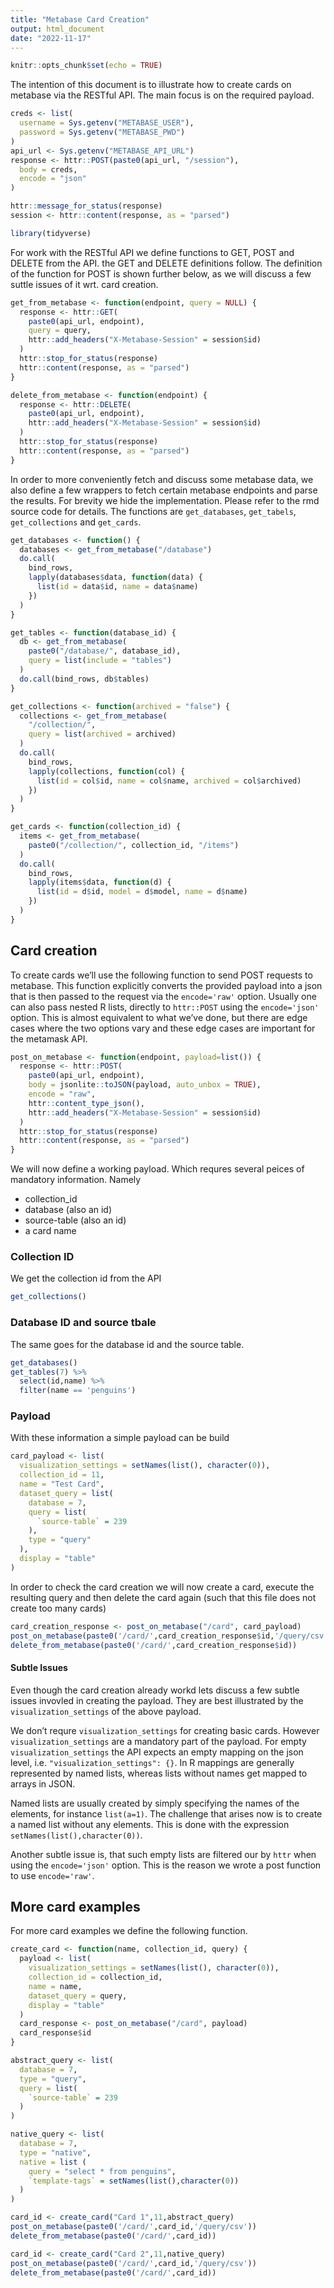```yaml
---
title: "Metabase Card Creation"
output: html_document
date: "2022-11-17"
---
```


```r
knitr::opts_chunk$set(echo = TRUE)
```

The intention of this document is to illustrate how to create cards on metabase
via the RESTful API. The main focus is on the required payload. 

```r
creds <- list(
  username = Sys.getenv("METABASE_USER"),
  password = Sys.getenv("METABASE_PWD")
)
api_url <- Sys.getenv("METABASE_API_URL")
response <- httr::POST(paste0(api_url, "/session"),
  body = creds,
  encode = "json"
)

httr::message_for_status(response)
session <- httr::content(response, as = "parsed")
```

```r
library(tidyverse)
```


For work with the RESTful API we define functions to GET, POST and DELETE
from the API. the GET and DELETE definitions follow. The definition of the
function for POST is shown further below, as we will discuss a few suttle
issues of it wrt. card creation.

```r
get_from_metabase <- function(endpoint, query = NULL) {
  response <- httr::GET(
    paste0(api_url, endpoint),
    query = query,
    httr::add_headers("X-Metabase-Session" = session$id)
  )
  httr::stop_for_status(response)
  httr::content(response, as = "parsed")
}

```
```r
delete_from_metabase <- function(endpoint) {
  response <- httr::DELETE(
    paste0(api_url, endpoint),
    httr::add_headers("X-Metabase-Session" = session$id)
  )
  httr::stop_for_status(response)
  httr::content(response, as = "parsed")
}
```

In order to more conveniently fetch and discuss some metabase data, we also
define a few wrappers to fetch certain metabase endpoints and parse the results.
For brevity we hide the implementation. Please refer to the rmd source code
for details. The functions are `get_databases`, `get_tabels`, `get_collections`
and `get_cards`.
```r
get_databases <- function() {
  databases <- get_from_metabase("/database")
  do.call(
    bind_rows,
    lapply(databases$data, function(data) {
      list(id = data$id, name = data$name)
    })
  )
}

get_tables <- function(database_id) {
  db <- get_from_metabase(
    paste0("/database/", database_id),
    query = list(include = "tables")
  )
  do.call(bind_rows, db$tables)
}

get_collections <- function(archived = "false") {
  collections <- get_from_metabase(
    "/collection/",
    query = list(archived = archived)
  )
  do.call(
    bind_rows,
    lapply(collections, function(col) {
      list(id = col$id, name = col$name, archived = col$archived)
    })
  )
}

get_cards <- function(collection_id) {
  items <- get_from_metabase(
    paste0("/collection/", collection_id, "/items")
  )
  do.call(
    bind_rows,
    lapply(items$data, function(d) {
      list(id = d$id, model = d$model, name = d$name)
    })
  )
}
```

## Card creation

To create cards we'll use the following function to send POST requests to
metabase. This function explicitly converts the provided payload into
a json that is then passed to the request via the `encode='raw'` option.
Usually one can also pass nested R lists, directly to `httr::POST` using the
`encode='json'` option. This is almost equivalent to what we've done, but there
are edge cases where the two options vary and these edge cases are important
for the metamask API.

```r
post_on_metabase <- function(endpoint, payload=list()) {
  response <- httr::POST(
    paste0(api_url, endpoint),
    body = jsonlite::toJSON(payload, auto_unbox = TRUE),
    encode = "raw",
    httr::content_type_json(),
    httr::add_headers("X-Metabase-Session" = session$id)
  )
  httr::stop_for_status(response)
  httr::content(response, as = "parsed")
}
```

We will now define a working payload. Which requres several peices of mandatory information. Namely

- collection_id
- database (also an id)
- source-table (also an id) 
- a card name

### Collection ID
We get the collection id from the API
```r
get_collections()
```
### Database ID and source tbale

The same goes for the database id and the source table.

```r
get_databases()
get_tables(7) %>%
  select(id,name) %>%
  filter(name == 'penguins')
```

### Payload
With these information a simple payload can be build

```r
card_payload <- list(
  visualization_settings = setNames(list(), character(0)),
  collection_id = 11,
  name = "Test Card",
  dataset_query = list(
    database = 7,
    query = list(
      `source-table` = 239
    ),
    type = "query"
  ),
  display = "table"
)
```

In order to check the card creation we will now create a card, execute the
resulting query and then delete the card again (such that this file does
not create too many cards)

```r
card_creation_response <- post_on_metabase("/card", card_payload)
post_on_metabase(paste0('/card/',card_creation_response$id,'/query/csv'))
delete_from_metabase(paste0('/card/',card_creation_response$id))
```

#### Subtle Issues

Even though the card creation already workd lets discuss a few subtle issues
invovled in creating the payload. They are best illustrated by the
`visualization_settings` of the above payload.

We don't requre `visualization_settings` for creating basic cards. However
`visualization_settings` are a mandatory part of the payload. For empty
`visualization_settings` the API expects an empty mapping on the json level,
i.e. `"visualization_settings": {}`. In R mappings are generally represented
by named lists, whereas lists without names get mapped to arrays in JSON.

Named lists are usually created by simply specifying the names of the elements,
for instance `list(a=1)`. The challenge that arises now is to create a named
list without any elements. This is done with the expression `setNames(list(),character(0))`.

Another subtle issue is, that such empty lists are filtered our by `httr` when
using the `encode='json'` option. This is the reason we wrote a post function
to use `encode='raw'`.

## More card examples

For more card examples we define the following function.

```r
create_card <- function(name, collection_id, query) {
  payload <- list(
    visualization_settings = setNames(list(), character(0)),
    collection_id = collection_id,
    name = name,
    dataset_query = query,
    display = "table"
  )
  card_response <- post_on_metabase("/card", payload)
  card_response$id
}
```

```r
abstract_query <- list(
  database = 7,
  type = "query",
  query = list(
    `source-table` = 239
  )
)

native_query <- list(
  database = 7,
  type = "native",
  native = list (
    query = "select * from penguins",
    `template-tags` = setNames(list(),character(0))
  )
)
```

```r
card_id <- create_card("Card 1",11,abstract_query)
post_on_metabase(paste0('/card/',card_id,'/query/csv'))
delete_from_metabase(paste0('/card/',card_id))
```

```r
card_id <- create_card("Card 2",11,native_query)
post_on_metabase(paste0('/card/',card_id,'/query/csv'))
delete_from_metabase(paste0('/card/',card_id))
```



